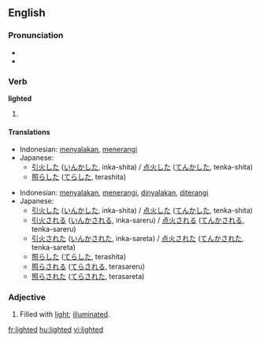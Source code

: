 ==English==

===Pronunciation===
* {{IPA|/'laɪtəd/}}
* {{audio|en-us-lighted.ogg|Audio (US)}}

===Verb===
'''lighted'''

# {{past of|[[light]]}}

====Translations====
{{trans-top|past tense of "to light"}}
* Indonesian: [[nyala|menyalakan]], [[terang|menerangi]]
* Japanese:
** [[引火]]した ([[いんか]]した, inka-shita) / [[点火]]した ([[てんか]]した, tenka-shita)
** [[照らした]] ([[てらした]], terashita)
{{trans-bottom}}
{{trans-top|past participle of "to light"}}
* Indonesian: [[nyala|menyalakan]], [[terang|menerangi]], [[nyala|dinyalakan]], [[terang|diterangi]]
* Japanese:
** [[引火]]した ([[いんか]]した, inka-shita) / [[点火]]した ([[てんか]]した, tenka-shita)
** [[引火]]される ([[いんか]]される, inka-sareru) / [[点火]]される ([[てんか]]される, tenka-sareru)
** [[引火]]された ([[いんか]]された, inka-sareta) / [[点火]]された ([[てんか]]された, tenka-sareta)
** [[照らした]] ([[てらした]], terashita)
** [[照らされる]] ([[てらされる]], terasareru)
** [[照らされた]] ([[てらされた]], terasareta)
{{trans-bottom}}

===Adjective===
{{en-ADJ}}
# Filled with [[light]]; [[illuminated]].

[[fr:lighted]]
[[hu:lighted]]
[[vi:lighted]]